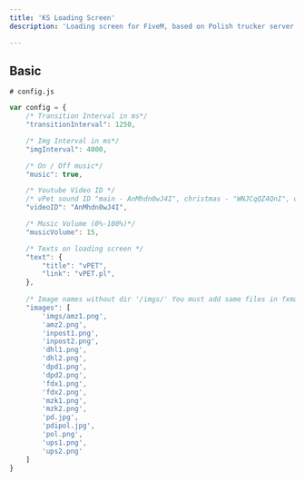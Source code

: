 ```yaml
---
title: 'KS Loading Screen'
description: 'Loading screen for FiveM, based on Polish trucker server [vpet.pl](https://vpet.pl)'

---
```


## Basic
    # config.js
```js
var config = {
    /* Transition Interval in ms*/
    "transitionInterval": 1250,

    /* Img Interval in ms*/
    "imgInterval": 4000,

    /* On / Off music*/
    "music": true,

    /* Youtube Video ID */
    /* vPet sound ID "main - AnMhdn0wJ4I", christmas - "WNJCqQZ4QnI", other- "oc5ADyl0lDs", "qhZULM69DIw", iLBBRuVDOo4*/
    "videoID": "AnMhdn0wJ4I",

    /* Music Volume (0%-100%)*/
    "musicVolume": 15,

    /* Texts on loading screen */
    "text": {
        "title": "vPET",
        "link": "vPET.pl",
    },
    
    /* Image names without dir '/imgs/' You must add same files in fxmanifest.lua*/ 
    "images": [
        'imgs/amz1.png',
        'amz2.png',
        'inpost1.png',
        'inpost2.png',
        'dhl1.png',
        'dhl2.png',
        'dpd1.png',
        'dpd2.png',
        'fdx1.png',
        'fdx2.png',
        'mzk1.png',
        'mzk2.png',
        'pd.jpg',
        'pdipol.jpg',
        'pol.png',
        'ups1.png',
        'ups2.png'
    ]
}
```
